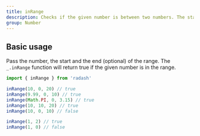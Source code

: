 ```yaml
---
title: inRange
description: Checks if the given number is between two numbers. The starting number is inclusive. The ending number is exclusive. The start and the end of the range can be ascending OR descending order. If end is not specified, it's set to start value. And start is set to 0.
group: Number
---
```


## Basic usage

Pass the number, the start and the end (optional) of the range. The `_.inRange` function will return true if the given number is in the range.

```ts
import { inRange } from 'radash'

inRange(10, 0, 20) // true
inRange(9.99, 0, 10) // true
inRange(Math.PI, 0, 3.15) // true
inRange(10, 10, 20) // true
inRange(10, 0, 10) // false

inRange(1, 2) // true
inRange(1, 0) // false
```
